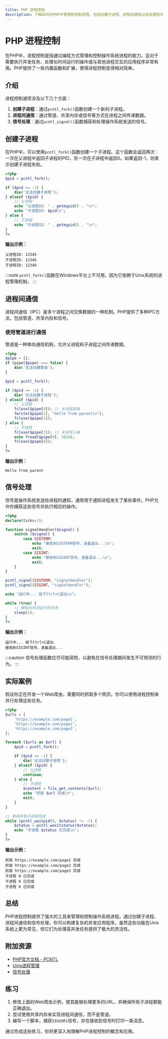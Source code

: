 ```yaml
---
title: PHP 进程控制
description: 了解如何在PHP中管理和控制进程，包括创建子进程、进程间通信以及处理信号。
---
```


# PHP 进程控制

在PHP中，进程控制是指通过编程方式管理和控制操作系统进程的能力。这对于需要执行并发任务、处理长时间运行的操作或与其他进程交互的应用程序非常有用。PHP提供了一些内置函数和扩展，使得进程控制变得相对简单。

## 介绍

进程控制通常涉及以下几个方面：

1. **创建子进程**：通过`pcntl_fork()`函数创建一个新的子进程。
2. **进程间通信**：通过管道、共享内存或信号等方式在进程之间传递数据。
3. **信号处理**：通过`pcntl_signal()`函数捕获和处理操作系统发送的信号。

## 创建子进程

在PHP中，可以使用`pcntl_fork()`函数创建一个子进程。这个函数会返回两次：一次在父进程中返回子进程的PID，另一次在子进程中返回0。如果返回-1，则表示创建子进程失败。

```php
<?php
$pid = pcntl_fork();

if ($pid == -1) {
    die('无法创建子进程');
} elseif ($pid) {
    // 父进程
    echo "父进程ID: " . getmypid() . "\n";
    echo "子进程ID: $pid\n";
} else {
    // 子进程
    echo "子进程ID: " . getmypid() . "\n";
}
?>
```

**输出示例：**

```
父进程ID: 12345
子进程ID: 12346
子进程ID: 12346
```

:::note
`pcntl_fork()`函数在Windows平台上不可用，因为它依赖于Unix系统的进程管理机制。
:::

## 进程间通信

进程间通信（IPC）是多个进程之间交换数据的一种机制。PHP提供了多种IPC方法，包括管道、共享内存和信号。

### 使用管道进行通信

管道是一种单向通信机制，允许父进程和子进程之间传递数据。

```php
<?php
$pipe = [];
if (pipe($pipe) === false) {
    die('无法创建管道');
}

$pid = pcntl_fork();

if ($pid == -1) {
    die('无法创建子进程');
} elseif ($pid) {
    // 父进程
    fclose($pipe[0]); // 关闭读取端
    fwrite($pipe[1], "Hello from parent\n");
    fclose($pipe[1]);
} else {
    // 子进程
    fclose($pipe[1]); // 关闭写入端
    echo fread($pipe[0], 1024);
    fclose($pipe[0]);
}
?>
```

**输出示例：**

```
Hello from parent
```

## 信号处理

信号是操作系统发送给进程的通知，通常用于通知进程发生了某些事件。PHP允许你捕获这些信号并执行相应的操作。

```php
<?php
declare(ticks=1);

function signalHandler($signal) {
    switch ($signal) {
        case SIGTERM:
            echo "接收到SIGTERM信号，准备退出...\n";
            exit;
        case SIGINT:
            echo "接收到SIGINT信号，准备退出...\n";
            exit;
    }
}

pcntl_signal(SIGTERM, "signalHandler");
pcntl_signal(SIGINT, "signalHandler");

echo "运行中... 按下Ctrl+C退出\n";

while (true) {
    // 模拟长时间运行的任务
    sleep(1);
}
?>
```

**输出示例：**

```
运行中... 按下Ctrl+C退出
接收到SIGINT信号，准备退出...
```

:::caution
信号处理函数应尽可能简短，以避免在信号处理期间发生不可预测的行为。
:::

## 实际案例

假设你正在开发一个Web爬虫，需要同时抓取多个网页。你可以使用进程控制来并行处理这些任务。

```php
<?php
$urls = [
    'https://example.com/page1',
    'https://example.com/page2',
    'https://example.com/page3',
];

foreach ($urls as $url) {
    $pid = pcntl_fork();

    if ($pid == -1) {
        die('无法创建子进程');
    } elseif ($pid) {
        // 父进程
        continue;
    } else {
        // 子进程
        $content = file_get_contents($url);
        echo "抓取 $url 完成\n";
        exit;
    }
}

// 等待所有子进程完成
while (pcntl_waitpid(0, $status) != -1) {
    $status = pcntl_wexitstatus($status);
    echo "子进程 $status 已完成\n";
}
?>
```

**输出示例：**

```
抓取 https://example.com/page1 完成
抓取 https://example.com/page2 完成
抓取 https://example.com/page3 完成
子进程 0 已完成
子进程 0 已完成
子进程 0 已完成
```

## 总结

PHP进程控制提供了强大的工具来管理和控制操作系统进程。通过创建子进程、进程间通信和信号处理，你可以构建复杂的并发应用程序。虽然这些功能在Unix系统上更为常见，但它们为处理高并发任务提供了极大的灵活性。

## 附加资源

- [PHP官方文档 - PCNTL](https://www.php.net/manual/en/book.pcntl.php)
- [Unix进程管理](https://en.wikipedia.org/wiki/Process_management_(computing))
- [信号处理](https://en.wikipedia.org/wiki/Signal_(IPC))

## 练习

1. 修改上面的Web爬虫示例，使其能够处理更多的URL，并确保所有子进程都能正确退出。
2. 尝试使用共享内存来实现进程间通信，而不是管道。
3. 编写一个脚本，捕获`SIGUSR1`信号，并在接收到信号时打印一条消息。

通过完成这些练习，你将更深入地理解PHP进程控制的概念和应用。